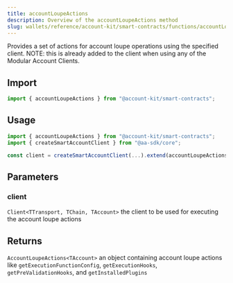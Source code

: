 ```yaml
---
title: accountLoupeActions
description: Overview of the accountLoupeActions method
slug: wallets/reference/account-kit/smart-contracts/functions/accountLoupeActions
---
```




Provides a set of actions for account loupe operations using the specified client.
NOTE: this is already added to the client when using any of the Modular Account Clients.

## Import

```ts
import { accountLoupeActions } from "@account-kit/smart-contracts";
```

## Usage

```ts
import { accountLoupeActions } from "@account-kit/smart-contracts";
import { createSmartAccountClient } from "@aa-sdk/core";

const client = createSmartAccountClient(...).extend(accountLoupeActions);
```

## Parameters

### client

`Client<TTransport, TChain, TAccount>`
the client to be used for executing the account loupe actions

## Returns

`AccountLoupeActions<TAccount>`
an object containing account loupe actions like `getExecutionFunctionConfig`, `getExecutionHooks`, `getPreValidationHooks`, and `getInstalledPlugins`
